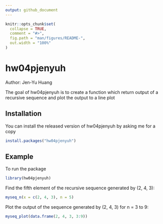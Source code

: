 ```yaml
---
output: github_document
---
```


<!-- README.md is generated from README.Rmd. Please edit that file -->

```r
knitr::opts_chunk$set(
  collapse = TRUE,
  comment = "#>",
  fig.path = "man/figures/README-",
  out.width = "100%"
)
```

# hw04pjenyuh

<!-- badges: start -->
<!-- badges: end -->
Author: Jen-Yu Huang   

The goal of hw04pjenyuh is to create a function which return output of a recursive sequence and plot the output to a line plot

## Installation

You can install the released version of hw04pjenyuh by asking me for a copy

``` r
install.packages("hw04pjenyuh")
```

## Example

To run the package

```r
library(hw04pjenyuh)
```

Find the fifth element of the recursive sequence generated by (2, 4, 3):

```r
myseq_n(x = c(2, 4, 3), n = 5)
```

Plot the output of the sequence generated by (2, 4, 3) for n = 3 to 9:

```r
myseq_plot(data.frame(2, 4, 3, 3:9))
```
